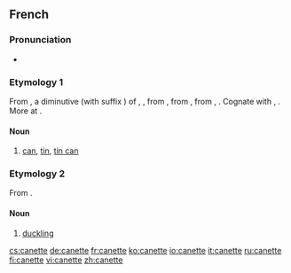 ==French==

===Pronunciation===
* {{IPA|/ka.nɛt/|lang=fr}}

===Etymology 1===
From {{etyl|frm|fr}} {{term|kanete||vase, pitcher for serving beer|lang=frm}}, a diminutive (with suffix {{term|-ette|lang=fr}}) of {{etyl|ML.|fr}} {{term|cana|lang=la}}, {{term|canna||can, jug, vessel|lang=la}}, from {{etyl|frk|fr}} {{recons|kanna||jug, pitcher, can|lang=frk}}, from {{etyl|gem-pro|fr}} {{recons|kannǭ||tankard, mug, can|lang=gem-pro}}, from {{etyl|ine-pro|fr}} {{recons|gandʰ-|lang=ine-pro}}, {{recons|gan-||a vessel, tub|lang=ine-pro}}. Cognate with {{etyl|goh|-}} {{term|channa||can|lang=goh}}, {{etyl|ang|-}} {{term|canne||can|lang=ang}}. More at {{l/en|can}}.

====Noun====
{{fr-noun|f}}

# [[can]], [[tin]], [[tin can]]

===Etymology 2===
From {{suffix|cane|ette|lang=fr}}.

====Noun====
{{fr-noun|f}}

# [[duckling]]

[[cs:canette]]
[[de:canette]]
[[fr:canette]]
[[ko:canette]]
[[io:canette]]
[[it:canette]]
[[ru:canette]]
[[fi:canette]]
[[vi:canette]]
[[zh:canette]]